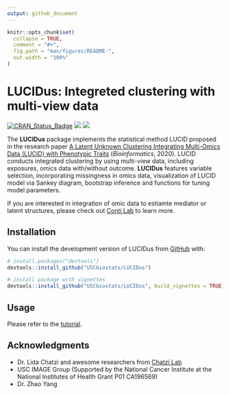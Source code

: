 ```yaml
---
output: github_document
---
```


<!-- README.md is generated from README.Rmd. Please edit that file -->

```r
knitr::opts_chunk$set(
  collapse = TRUE,
  comment = "#>",
  fig.path = "man/figures/README-",
  out.width = "100%"
)
```

# LUCIDus: Integreted clustering with multi-view data

<!-- badges: start -->
[![CRAN\_Status\_Badge](http://www.r-pkg.org/badges/version/LUCIDus?color=green)](https://cran.r-project.org/package=LUCIDus)
![](https://cranlogs.r-pkg.org/badges/grand-total/LUCIDus?color=blue)
[![](https://raw.githubusercontent.com/USCbiostats/badges/master/tommy-image-badge.svg)](https://image.usc.edu)
<!-- badges: end -->

The **LUCIDus** package implements the statistical method LUCID proposed in the research paper [A Latent Unknown Clustering Integrating Multi-Omics Data (LUCID) with Phenotypic Traits](https://doi.org/10.1093/bioinformatics/btz667) (*Bioinformatics*, 2020). LUCID conducts integrated clustering by using multi-view data, including exposures, omics data with/without outcome. **LUCIDus** features variable selection, incorporating missingness in omics data, visualization of LUCID model via Sankey diagram, bootstrap inference and functions for tuning model parameters.

If you are interested in integration of omic data to estiamte mediator or latent structures, please check out [Conti Lab](https://contilab.usc.edu/about/) to learn more.

## Installation

You can install the development version of LUCIDus from [GitHub](https://github.com/) with:

``` r
# install.packages("devtools")
devtools::install_github("USCbiostats/LUCIDus")

# install package with vignettes
devtools::install_github("USCbiostats/LUCIDus", build_vignettes = TRUE)
```

## Usage
Please refer to the [tutorial](https://yinqi93.github.io/LUCIDus/articles/LUCID_vignette.html).


## Acknowledgments
- Dr. Lida Chatzi and awesome researchers from [Chatzi Lab](https://twitter.com/chatzilab?lang=en)
- USC IMAGE Group (Supported by the National Cancer Institute at the National Institutes of Health Grant P01 CA196569)
- Dr. Zhao Yang
